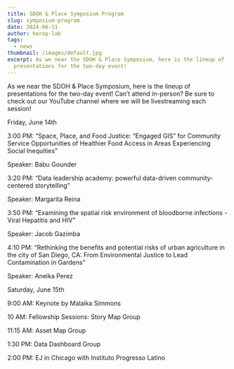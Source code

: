 ```yaml
---
title: SDOH & Place Symposium Program
slug: symposium-program
date: 2024-06-11
author: herop-lab
tags:
  - news
thumbnail: /images/default.jpg
excerpt: As we near the SDOH & Place Symposium, here is the lineup of
  presentations for the two-day event!
---
```

As we near the SDOH & Place Symposium, here is the lineup of presentations for the two-day event! Can’t attend in-person? Be sure to check out our YouTube channel where we will be livestreaming each session! 



Friday, June 14th



3:00 PM: “Space, Place, and Food Justice: “Engaged GIS” for Community Service Opportunities of Healthier Food Access in Areas Experiencing Social Inequities”  

Speaker: Babu Gounder



3:20 PM: “Data leadership academy: powerful data-driven community-centered storytelling” 

Speaker: Margarita Reina



3:50 PM: “Examining the spatial risk environment of bloodborne infections - Viral Hepatitis and HIV” 

Speaker: Jacob Gazimba 



4:10 PM: “Rethinking the benefits and potential risks of urban agriculture in the city of San Diego, CA: From Environmental Justice to Lead Contamination in Gardens” 

Speaker: Aneika Perez



Saturday, June 15th



9:00 AM: Keynote by Malaika Simmons







10 AM: Fellowship Sessions: Story Map Group



11:15 AM: Asset Map Group 



1:30 PM: Data Dashboard Group



2:00 PM: EJ in Chicago with Instituto Progresso Latino
